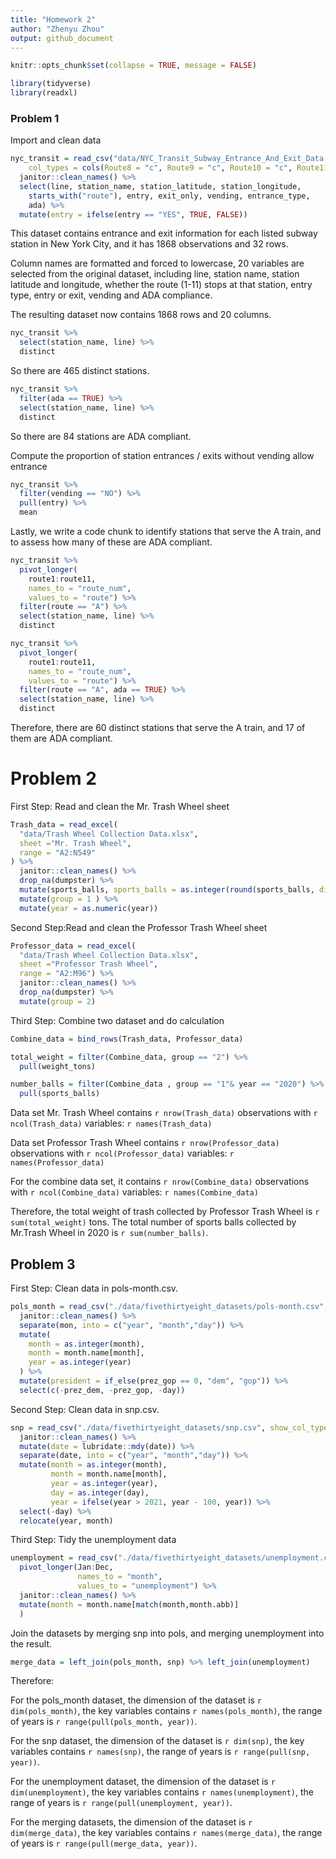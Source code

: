 ```yaml
---
title: "Homework 2"
author: "Zhenyu Zhou"
output: github_document
---
```


```r
knitr::opts_chunk$set(collapse = TRUE, message = FALSE)
```

```r
library(tidyverse)
library(readxl)
```


### Problem 1

Import and clean data 

```r
nyc_transit = read_csv("data/NYC_Transit_Subway_Entrance_And_Exit_Data.csv",
    col_types = cols(Route8 = "c", Route9 = "c", Route10 = "c", Route11 = "c")) %>% 
  janitor::clean_names() %>% 
  select(line, station_name, station_latitude, station_longitude, 
    starts_with("route"), entry, exit_only, vending, entrance_type, 
    ada) %>% 
  mutate(entry = ifelse(entry == "YES", TRUE, FALSE))
```



This dataset contains entrance and exit information for each listed subway station in New York City, and it has 1868 observations and 32 rows.

Column names are formatted and forced to lowercase, 20 variables are selected from the original dataset, including line, station name, station latitude and longitude, whether the route (1-11) stops at that station, entry type, entry or exit, vending and ADA compliance.

The resulting dataset now contains 1868 rows and 20 columns.

```r
nyc_transit %>% 
  select(station_name, line) %>% 
  distinct
```

So there are 465 distinct stations.

```r
nyc_transit %>% 
  filter(ada == TRUE) %>% 
  select(station_name, line) %>% 
  distinct
```

So there are 84 stations are ADA compliant.

Compute the proportion of station entrances / exits without vending allow entrance

```r
nyc_transit %>% 
  filter(vending == "NO") %>% 
  pull(entry) %>% 
  mean
```

Lastly, we write a code chunk to identify stations that serve the A train, and to assess how many of these are ADA compliant. 

```r
nyc_transit %>% 
  pivot_longer(
    route1:route11,
    names_to = "route_num",
    values_to = "route") %>% 
  filter(route == "A") %>% 
  select(station_name, line) %>% 
  distinct

nyc_transit %>% 
  pivot_longer(
    route1:route11,
    names_to = "route_num",
    values_to = "route") %>% 
  filter(route == "A", ada == TRUE) %>% 
  select(station_name, line) %>% 
  distinct
```

Therefore, there are 60 distinct stations that serve the A train, and 17 of them are ADA compliant.

# Problem 2 

First Step: Read and clean the Mr. Trash Wheel sheet

```r
Trash_data = read_excel(
  "data/Trash Wheel Collection Data.xlsx", 
  sheet ="Mr. Trash Wheel", 
  range = "A2:N549"
) %>%
  janitor::clean_names() %>% 
  drop_na(dumpster) %>% 
  mutate(sports_balls, sports_balls = as.integer(round(sports_balls, digits = 0))) %>% 
  mutate(group = 1 ) %>% 
  mutate(year = as.numeric(year))
```

Second Step:Read and clean the Professor Trash Wheel sheet

```r
Professor_data = read_excel(
  "data/Trash Wheel Collection Data.xlsx",
  sheet ="Professor Trash Wheel", 
  range = "A2:M96") %>%
  janitor::clean_names() %>% 
  drop_na(dumpster) %>% 
  mutate(group = 2)
```

Third Step: Combine two dataset and do calculation

```r
Combine_data = bind_rows(Trash_data, Professor_data)

total_weight = filter(Combine_data, group == "2") %>%
  pull(weight_tons)

number_balls = filter(Combine_data , group == "1"& year == "2020") %>% 
  pull(sports_balls)

```


Data set Mr. Trash Wheel contains `r nrow(Trash_data)` observations with `r ncol(Trash_data)` variables: `r names(Trash_data)`

Data set Professor Trash Wheel contains `r nrow(Professor_data)` observations with `r ncol(Professor_data)` variables: `r names(Professor_data)`

For the combine data set, it contains `r nrow(Combine_data)` observations with `r ncol(Combine_data)` variables: `r names(Combine_data)`

Therefore, the total weight of trash collected by Professor Trash Wheel is `r sum(total_weight)` tons. The total number of sports balls collected by Mr.Trash Wheel in 2020 is `r sum(number_balls)`.

## Problem 3

First Step: Clean data in pols-month.csv.

```r
pols_month = read_csv("./data/fivethirtyeight_datasets/pols-month.csv",show_col_types = FALSE) %>% 
  janitor::clean_names() %>% 
  separate(mon, into = c("year", "month","day")) %>%
  mutate(
    month = as.integer(month),
    month = month.name[month],
    year = as.integer(year)
  ) %>% 
  mutate(president = if_else(prez_gop == 0, "dem", "gop")) %>%
  select(c(-prez_dem, -prez_gop, -day))
```

Second Step: Clean data in snp.csv.

```r
snp = read_csv("./data/fivethirtyeight_datasets/snp.csv", show_col_types = FALSE) %>% 
  janitor::clean_names() %>% 
  mutate(date = lubridate::mdy(date)) %>% 
  separate(date, into = c("year", "month","day")) %>%
  mutate(month = as.integer(month),
         month = month.name[month],
         year = as.integer(year),
         day = as.integer(day),
         year = ifelse(year > 2021, year - 100, year)) %>%
  select(-day) %>% 
  relocate(year, month) 
```

Third Step: Tidy the unemployment data 

```r
unemployment = read_csv("./data/fivethirtyeight_datasets/unemployment.csv") %>%
  pivot_longer(Jan:Dec,
               names_to = "month",
               values_to = "unemployment") %>%
  janitor::clean_names() %>%
  mutate(month = month.name[match(month,month.abb)]
  )
```

Join the datasets by merging snp into pols, and merging unemployment into the result.

```r
merge_data = left_join(pols_month, snp) %>% left_join(unemployment) 
```

Therefore:
  
For the pols_month dataset, the dimension of the dataset is `r dim(pols_month)`, the key variables contains `r names(pols_month)`, the range of years is `r range(pull(pols_month, year))`.

For the snp dataset, the dimension of the dataset is `r dim(snp)`, the key variables contains `r names(snp)`, the range of years is `r range(pull(snp, year))`.

For the unemployment dataset, the dimension of the dataset is `r dim(unemployment)`, the key variables contains `r names(unemployment)`, the range of years is `r range(pull(unemployment, year))`.

For the merging datasets, the dimension of the dataset is `r dim(merge_data)`, the key variables contains `r names(merge_data)`, the range of years is `r range(pull(merge_data, year))`.

